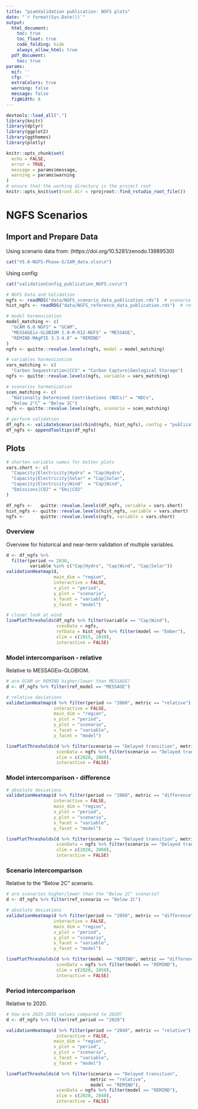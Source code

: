 ```yaml
---
title: "piamValidation publication: NGFS plots"
date: "`r format(Sys.Date())`"
output:
  html_document:
    toc: true
    toc_float: true
    code_folding: hide
    always_allow_html: true
  pdf_document:
    toc: true
params:
  mif: ''
  cfg: ''
  extraColors: true
  warning: false
  message: false
  figWidth: 8
---
```


```r
devtools::load_all(".")
library(knitr)
library(dplyr)
library(ggplot2)
library(ggthemes)
library(plotly)

knitr::opts_chunk$set(
  echo = FALSE,
  error = TRUE,
  message = params$message,
  warning = params$warning
)
# ensure that the working directory is the project root
knitr::opts_knit$set(root.dir = rprojroot::find_rstudio_root_file())
```

# NGFS Scenarios

## Import and Prepare Data

Using scenario data from:
(https://doi.org/10.5281/zenodo.13989530)

```r
cat("V5.0-NGFS-Phase-5/IAM_data.xlsx\n")
```

Using config:

```r
cat("validationConfig_publication_NGFS.csv\n")
```


```r
# NGFS Data and Validation
ngfs <- readRDS("data/NGFS_scenario_data_publication.rds")  # scenario data
hist_ngfs <- readRDS("data/NGFS_reference_data_publication.rds")  # reference data

# model harmonization 
model_matching <- c(
  "GCAM 6.0 NGFS" = "GCAM",
  "MESSAGEix-GLOBIOM 2.0-M-R12-NGFS" = "MESSAGE",
  "REMIND-MAgPIE 3.3-4.8" = "REMIND"
)
ngfs <- quitte::revalue.levels(ngfs, model = model_matching)

# variables harmonization
vars_matching <- c(
  "Carbon Sequestration|CCS" = "Carbon Capture|Geological Storage")
ngfs <- quitte::revalue.levels(ngfs, variable = vars_matching)

# scenarios harmonization
scen_matching <- c(
  "Nationally Determined Contributions (NDCs)" = "NDCs",
  "Below 2°C" = "Below 2C")
ngfs <- quitte::revalue.levels(ngfs, scenario = scen_matching)

# perform validation
df_ngfs <- validateScenarios(rbind(ngfs, hist_ngfs), config = "publication_NGFS")
df_ngfs <- appendTooltips(df_ngfs)
```


## Plots

```r
# shorten variable names for better plots
vars.short <- c(
  "Capacity|Electricity|Hydro" = "Cap|Hydro",
  "Capacity|Electricity|Solar" = "Cap|Solar",
  "Capacity|Electricity|Wind"  = "Cap|Wind",
  "Emissions|CO2" = "Emi|CO2"
)

df_ngfs <-   quitte::revalue.levels(df_ngfs, variable = vars.short)
hist_ngfs <- quitte::revalue.levels(hist_ngfs, variable = vars.short)
ngfs <-      quitte::revalue.levels(ngfs, variable = vars.short)
```

### Overview

Overview for historical and near-term validation of multiple variables.

```r
d <- df_ngfs %>% 
  filter(period <= 2030, 
         variable %in% c("Cap|Hydro", "Cap|Wind", "Cap|Solar"))
validationHeatmap(d, 
                  main_dim = "region",
                  interactive = FALSE,
                  x_plot = "period",
                  y_plot = "scenario",
                  x_facet = "variable",
                  y_facet = "model")

# closer look at wind
linePlotThresholds(df_ngfs %>% filter(variable == "Cap|Wind"), 
                   scenData = ngfs,
                   refData = hist_ngfs %>% filter(model == "Ember"),
                   xlim = c(2015, 2030),
                   interactive = FALSE)
```

###  Model intercomparison - relative

Relative to MESSAGEix-GLOBIOM.

```r
# are GCAM or REMIND higher/lower than MESSAGE?
d <- df_ngfs %>% filter(ref_model == "MESSAGE")

# relative deviations
validationHeatmap(d %>% filter(period <= "2060", metric == "relative"),
                  interactive = FALSE, 
                  main_dim = "region",
                  x_plot = "period",
                  y_plot = "scenario",
                  x_facet = "variable",
                  y_facet = "model")

linePlotThresholds(d %>% filter(scenario == "Delayed transition", metric == "relative"), 
                   scenData = ngfs %>% filter(scenario == "Delayed transition"), 
                   xlim = c(2020, 2060),
                   interactive = FALSE)
```

###  Model intercomparison - difference

```r
# absolute deviations
validationHeatmap(d %>% filter(period <= "2060", metric == "difference"),
                  interactive = FALSE, 
                  main_dim = "region",
                  x_plot = "period",
                  y_plot = "scenario",
                  x_facet = "variable",
                  y_facet = "model")

linePlotThresholds(d %>% filter(scenario == "Delayed transition", metric == "difference"), 
                   scenData = ngfs %>% filter(scenario == "Delayed transition"), 
                   xlim = c(2020, 2060),
                   interactive = FALSE)
```

### Scenario intercomparison

Relative to the "Below 2C" scenario.

```r
# are scenarios higher/lower than the "Below 2C" scenario?
d <- df_ngfs %>% filter(ref_scenario == "Below 2C")

# absolute deviations
validationHeatmap(d %>% filter(period <= "2050", metric == "difference"),
                  interactive = FALSE, 
                  main_dim = "region",
                  x_plot = "period",
                  y_plot = "scenario",
                  x_facet = "variable",
                  y_facet = "model")

linePlotThresholds(d %>% filter(model == "REMIND", metric == "difference"), 
                   scenData = ngfs %>% filter(model == "REMIND"), 
                   xlim = c(2020, 2050),
                   interactive = FALSE)
```

### Period intercomparison

Relative to 2020.

```r
# how are 2025-2035 values compared to 2020?
d <- df_ngfs %>% filter(ref_period == "2020")

validationHeatmap(d %>% filter(period <= "2040", metric == "relative"),
                   interactive = FALSE,
                  main_dim = "region",
                  x_plot = "period",
                  y_plot = "scenario",
                  x_facet = "variable",
                  y_facet = "model")

linePlotThresholds(d %>% filter(scenario == "Delayed transition", 
                                metric == "relative",
                                model == "REMIND"), 
                   scenData = ngfs %>% filter(model == "REMIND"), 
                   xlim = c(2020, 2040),
                   interactive = FALSE)
```
